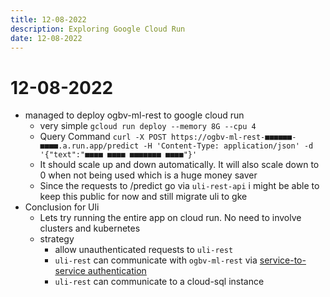 ```yaml
---
title: 12-08-2022
description: Exploring Google Cloud Run
date: 12-08-2022
---
```


# 12-08-2022

- managed to deploy ogbv-ml-rest to google cloud run
  - very simple `gcloud run deploy --memory 8G --cpu 4`
  - Query Command `curl -X POST https://ogbv-ml-rest-■■■■■■-■■■■.a.run.app/predict -H 'Content-Type: application/json' -d '{"text":"■■■■ ■■■■ ■■■■■■■ ■■■■"}'`
  - It should scale up and down automatically. It will also scale down to 0 when not being used which is a huge money saver
  - Since the requests to /predict go via `uli-rest-api` i might be able to keep this public for now and still migrate uli to gke
- Conclusion for Uli
  - Lets try running the entire app on cloud run. No need to involve clusters and kubernetes
  - strategy
    - allow unauthenticated requests to `uli-rest`
    - `uli-rest` can communicate with `ogbv-ml-rest` via [service-to-service authentication](https://cloud.google.com/run/docs/authenticating/service-to-service?hl=en)
    - `uli-rest` can communicate to a cloud-sql instance
